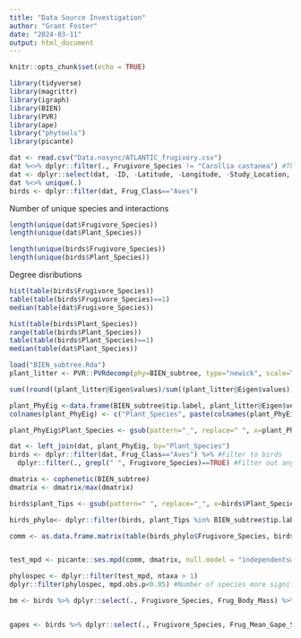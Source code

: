 ```yaml
---
title: "Data Source Investigation"
author: "Grant Foster"
date: "2024-03-11"
output: html_document
---
```


```r
knitr::opts_chunk$set(echo = TRUE)
```

```r
library(tidyverse)
library(magrittr)
library(igraph)
library(BIEN)
library(PVR)
library(ape)
library("phytools")
library(picante)
```


```r
dat <- read.csv("Data.nosync/ATLANTIC_frugivory.csv")
dat %<>% dplyr::filter(., Frugivore_Species != "Carollia castanea") #This bat has an incorrect gape size, so it's filtered out
dat <- dplyr::select(dat, -ID, -Latitude, -Longitude, -Study_Location, -Precision, -Study_Method, -Study.reference, -Doi.Link, -Frug_Population_Trend, -Frug_Migration_status)
dat %<>% unique(.)
birds <- dplyr::filter(dat, Frug_Class=="Aves")
```

Number of unique species and interactions
```r
length(unique(dat$Frugivore_Species))
length(unique(dat$Plant_Species))

length(unique(birds$Frugivore_Species))
length(unique(birds$Plant_Species))
```

Degree disributions

```r
hist(table(birds$Frugivore_Species))
table(table(birds$Frugivore_Species)==1)
median(table(dat$Frugivore_Species))
```


```r
hist(table(birds$Plant_Species))
range(table(birds$Plant_Species))
table(table(birds$Plant_Species)==1)
median(table(dat$Plant_Species))
```


```r
load("BIEN_subtree.Rda")
plant_litter <- PVR::PVRdecomp(phy=BIEN_subtree, type="newick", scale=TRUE)

sum((round((plant_litter@Eigen$values)/sum((plant_litter@Eigen$values)),3)*100)[1:4]) #first three vectors contain about 42.6% of variation :(

plant_PhyEig <-data.frame(BIEN_subtree$tip.label, plant_litter@Eigen$vectors[,1:5])
colnames(plant_PhyEig) <- c("Plant_Species", paste(colnames(plant_PhyEig)[2:ncol(plant_PhyEig)], "PlDecomp", sep=""))

plant_PhyEig$Plant_Species <- gsub(pattern="_", replace=" ", x=plant_PhyEig$Plant_Species)

dat <- left_join(dat, plant_PhyEig, by="Plant_Species")
birds <- dplyr::filter(dat, Frug_Class=="Aves") %>% #Filter to birds
  dplyr::filter(., grepl(" ", Frugivore_Species)==TRUE) #Filter out any bird records only to the genus level
```

```r

dmatrix <- cophenetic(BIEN_subtree)
dmatrix <- dmatrix/max(dmatrix)

birds$plant_Tips <- gsub(pattern=" ", replace="_", x=birds$Plant_Species)

birds_phylo<- dplyr::filter(birds, plant_Tips %in% BIEN_subtree$tip.label)

comm <- as.data.frame.matrix(table(birds_phylo$Frugivore_Species, birds_phylo$plant_Tips))


test_mpd <- picante::ses.mpd(comm, dmatrix, null.model = "independentswap", abundance.weighted=FALSE, runs = 999, iterations = 1000) 

phylospec <- dplyr::filter(test_mpd, ntaxa > 1)
dplyr::filter(phylospec, mpd.obs.p<0.05) #Number of species more significantly phylogenetically specialized than a random draw. 

```

```r
bm <- birds %>% dplyr::select(., Frugivore_Species, Frug_Body_Mass) %>% unique() %>% dplyr::filter(., is.na(Frug_Body_Mass)==TRUE) %>% dplyr::filter(., grepl(" ", Frugivore_Species)==TRUE)


gapes <- birds %>% dplyr::select(., Frugivore_Species, Frug_Mean_Gape_Size) %>% unique() %>% dplyr::filter(., is.na(Frug_Mean_Gape_Size)==TRUE) %>% dplyr::filter(., grepl(" ", Frugivore_Species)==TRUE)
```

